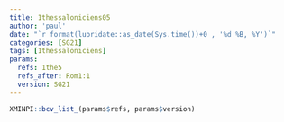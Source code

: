 ```yaml
---
title: 1thessaloniciens05
author: 'paul'
date: "`r format(lubridate::as_date(Sys.time())+0 , '%d %B, %Y')`"
categories: [SG21]
tags: [1thessaloniciens]
params:
  refs: 1the5
  refs_after: Rom1:1
  version: SG21
---
```


```r
XMINPI::bcv_list_(params$refs, params$version)
```

